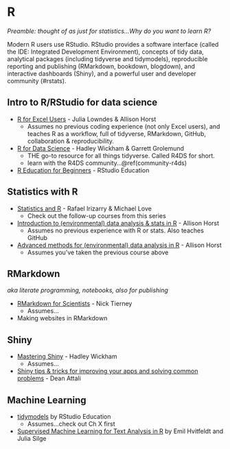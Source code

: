 # R {#rstats}

*Preamble: thought of as just for statistics...Why do you want to learn R?*

<!---I'm new to all of this. --->



Modern R users use RStudio. RStudio provides a software interface (called the IDE: Integrated Development Environment), concepts of tidy data, analytical packages (including tidyverse and tidymodels), reproducible reporting and publishing (RMarkdown, bookdown, blogdown), and interactive dashboards (Shiny), and a powerful user and developer community (#rstats). <!---Tidyverse & RStudio airport--->

## Intro to R/RStudio for data science {#r-intro}
- [R for Excel Users](https://rstudio-conf-2020.github.io/r-for-excel/) - Julia Lowndes & Allison Horst <!---lengths?--->
  - Assumes no previous coding experience (not only Excel users), and teaches R as a workflow, full of tidyverse, RMarkdown, GitHub, collaboration & reproducibility.
- [R for Data Science](r4ds.had.co.nz/) - Hadley Wickham & Garrett Grolemund
  - THE go-to resource for all things tidyverse. Called R4DS for short.
  - learn with the R4DS community...\@ref(community-r4ds)
- [R Education for Beginners](https://education.rstudio.com/learn/beginner/) - RStudio Education

<!---
### Intermediate R for data science

- [R Education for Intermediate](https://education.rstudio.com/learn/intermediate/) - RStudio Education

--->

## Statistics with R

<!--- Distinguish between prev experience ### You need to learn statistics and R ...--->

- [Statistics and R](https://www.edx.org/course/statistics-and-r) - Rafael Irizarry & Michael Love
  - Check out the follow-up courses from this series
- [Introduction to (environmental) data analysis & stats in R](https://allisonhorst.github.io/) - Allison Horst
  - Assumes no previous experience with R or stats. Also teaches GitHub
- [Advanced methods for (environmental) data analysis in R](https://allisonhorst.github.io/) - Allison Horst
  - Assumes you've taken the previous course above


## RMarkdown {#rmarkdown}

*aka literate programming, notebooks, also for publishing*

- [RMarkdown for Scientists](https://rmd4sci.njtierney.com/) - Nick Tierney
  - Assumes...
  
- Making websites in RMarkdown  

## Shiny

- [Mastering Shiny](https://mastering-shiny.org/) - Hadley Wickham
  - Assumes...
- [Shiny tips & tricks for improving your apps and solving common problems](https://deanattali.com/blog/advanced-shiny-tips/) - Dean Attali


## Machine Learning {#rstats-ml}

- [tidymodels](https://www.tidymodels.org/) by RStudio Education
  - Assumes...check out Ch X first
- [Supervised Machine Learning for Text Analysis in R](https://smltar.com/) by Emil Hvitfeldt and Julia Silge

